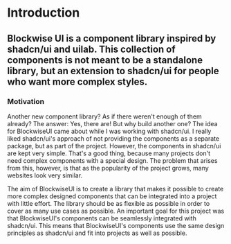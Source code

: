 # Introduction

## Blockwise UI is a component library inspired by shadcn/ui and uilab. This collection of components is not meant to be a standalone library, but an extension to shadcn/ui for people who want more complex styles.

### Motivation

Another new component library? As if there weren't enough of them already? The answer: Yes, there are! But why build another one? The idea for BlockwiseUI came about while I was working with shadcn/ui. I really liked shadcn/ui's approach of not providing the components as a separate package, but as part of the project. However, the components in shadcn/ui are kept very simple. That's a good thing, because many projects don't need complex components with a special design. The problem that arises from this, however, is that as the popularity of the project grows, many websites look very similar.

The aim of BlockwiseUI is to create a library that makes it possible to create more complex designed components that can be integrated into a project with little effort. The library should be as flexible as possible in order to cover as many use cases as possible. An important goal for this project was that BlockwiseUI's components can be seamlessly integrated with shadcn/ui. This means that BlockwiseUI's components use the same design principles as shadcn/ui and fit into projects as well as possible.
